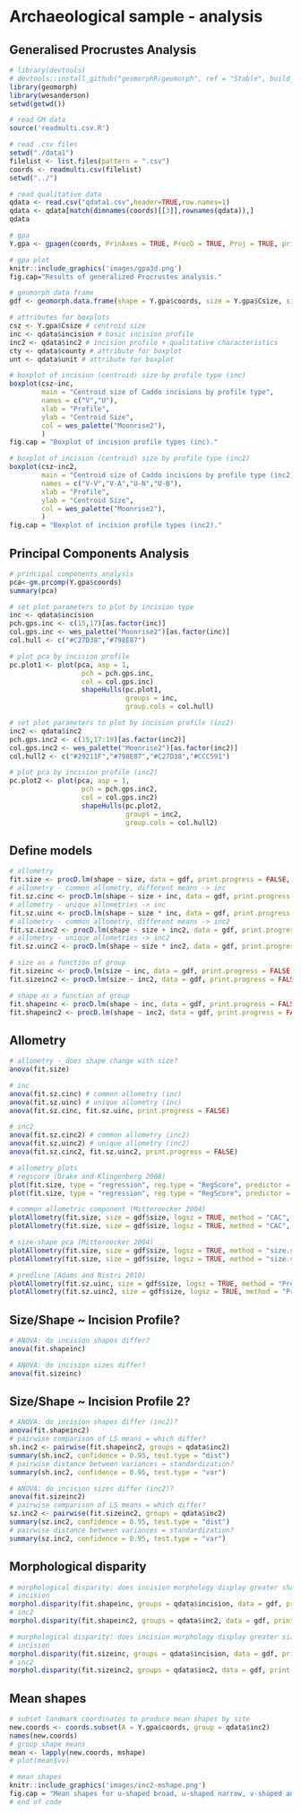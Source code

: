 # Archaeological sample - analysis

## Generalised Procrustes Analysis

```r
# library(devtools)
# devtools::install_github("geomorphR/geomorph", ref = "Stable", build_vignettes = TRUE)
library(geomorph)
library(wesanderson)
setwd(getwd())

# read GM data
source('readmulti.csv.R')

# read .csv files
setwd("./data1")
filelist <- list.files(pattern = ".csv")
coords <- readmulti.csv(filelist)
setwd("../")

# read qualitative data
qdata <- read.csv("qdata1.csv",header=TRUE,row.names=1)
qdata <- qdata[match(dimnames(coords)[[3]],rownames(qdata)),]
qdata

# gpa
Y.gpa <- gpagen(coords, PrinAxes = TRUE, ProcD = TRUE, Proj = TRUE, print.progress = FALSE)

# gpa plot
knitr::include_graphics('images/gpa3d.png')
fig.cap="Results of generalized Procrustes analysis."

# geomorph data frame
gdf <- geomorph.data.frame(shape = Y.gpa$coords, size = Y.gpa$Csize, site = qdata$site, unit = qdata$unit, county = qdata$county, inc = qdata$incision, inc2 = qdata$inc2) 

# attributes for boxplots
csz <- Y.gpa$Csize # centroid size
inc <- qdata$incision # basic incision profile
inc2 <- qdata$inc2 # incision profile + qualitative characteristics
cty <- qdata$county # attribute for boxplot
unt <- qdata$unit # attribute for boxplot

# boxplot of incision (centroid) size by profile type (inc)
boxplot(csz~inc,
        main = "Centroid size of Caddo incisions by profile type",
        names = c("V","U"),
        xlab = "Profile",
        ylab = "Centroid Size",
        col = wes_palette("Moonrise2"),
        )
fig.cap = "Boxplot of incision profile types (inc)."

# boxplot of incision (centroid) size by profile type (inc2)
boxplot(csz~inc2,
        main = "Centroid size of Caddo incisions by profile type (inc2)",
        names = c("V-V","V-A","U-N","U-B"),
        xlab = "Profile",
        ylab = "Centroid Size",
        col = wes_palette("Moonrise2"),
        )
fig.cap = "Boxplot of incision profile types (inc2)."
```

## Principal Components Analysis

```r
# principal components analysis
pca<-gm.prcomp(Y.gpa$coords)
summary(pca)

# set plot parameters to plot by incision type
inc <- qdata$incision
pch.gps.inc <- c(15,17)[as.factor(inc)]
col.gps.inc <- wes_palette("Moonrise2")[as.factor(inc)]
col.hull <- c("#C27D38","#798E87")

# plot pca by incision profile
pc.plot1 <- plot(pca, asp = 1,
                  pch = pch.gps.inc,
                  col = col.gps.inc)
                  shapeHulls(pc.plot1, 
                             groups = inc,
                             group.cols = col.hull)

# set plot parameters to plot by incision profile (inc2)
inc2 <- qdata$inc2
pch.gps.inc2 <- c(15,17:19)[as.factor(inc2)]
col.gps.inc2 <- wes_palette("Moonrise2")[as.factor(inc2)]
col.hull2 <- c("#29211F","#798E87","#C27D38","#CCC591")

# plot pca by incision profile (inc2)
pc.plot2 <- plot(pca, asp = 1,
                  pch = pch.gps.inc2,
                  col = col.gps.inc2)
                  shapeHulls(pc.plot2, 
                             groups = inc2,
                             group.cols = col.hull2)
```

## Define models

```r
# allometry
fit.size <- procD.lm(shape ~ size, data = gdf, print.progress = FALSE, iter = 9999)
# allometry - common allometry, different means -> inc
fit.sz.cinc <- procD.lm(shape ~ size + inc, data = gdf, print.progress = FALSE, iter = 9999)
# allometry - unique allometries -> inc
fit.sz.uinc <- procD.lm(shape ~ size * inc, data = gdf, print.progress = FALSE, iter = 9999)
# allometry - common allometry, different means -> inc2
fit.sz.cinc2 <- procD.lm(shape ~ size + inc2, data = gdf, print.progress = FALSE, iter = 9999)
# allometry - unique allometries -> inc2
fit.sz.uinc2 <- procD.lm(shape ~ size * inc2, data = gdf, print.progress = FALSE, iter = 9999)

# size as a function of group
fit.sizeinc <- procD.lm(size ~ inc, data = gdf, print.progress = FALSE, iter = 9999)
fit.sizeinc2 <- procD.lm(size ~ inc2, data = gdf, print.progress = FALSE, iter = 9999)

# shape as a function of group
fit.shapeinc <- procD.lm(shape ~ inc, data = gdf, print.progress = FALSE, iter = 9999)
fit.shapeinc2 <- procD.lm(shape ~ inc2, data = gdf, print.progress = FALSE, iter = 9999)
```

## Allometry

```r
# allometry - does shape change with size?
anova(fit.size)

# inc
anova(fit.sz.cinc) # common allometry (inc)
anova(fit.sz.uinc) # unique allometry (inc)
anova(fit.sz.cinc, fit.sz.uinc, print.progress = FALSE)

# inc2
anova(fit.sz.cinc2) # common allometry (inc2)
anova(fit.sz.uinc2) # unique allometry (inc2)
anova(fit.sz.cinc2, fit.sz.uinc2, print.progress = FALSE)

# allometry plots
# regscore (Drake and Klingenberg 2008)
plot(fit.size, type = "regression", reg.type = "RegScore", predictor = log(gdf$size), pch = pch.gps.inc, col = col.gps.inc)
plot(fit.size, type = "regression", reg.type = "RegScore", predictor = log(gdf$size), pch = pch.gps.inc2, col = col.gps.inc2)

# common allometric component (Mitteroecker 2004)
plotAllometry(fit.size, size = gdf$size, logsz = TRUE, method = "CAC", pch = pch.gps.inc, col = col.gps.inc)
plotAllometry(fit.size, size = gdf$size, logsz = TRUE, method = "CAC", pch = pch.gps.inc2, col = col.gps.inc2)

# size-shape pca (Mitteroecker 2004)
plotAllometry(fit.size, size = gdf$size, logsz = TRUE, method = "size.shape", pch = pch.gps.inc, col = col.gps.inc)
plotAllometry(fit.size, size = gdf$size, logsz = TRUE, method = "size.shape", pch = pch.gps.inc2, col = col.gps.inc2)

# predline (Adams and Nistri 2010)
plotAllometry(fit.sz.uinc, size = gdf$size, logsz = TRUE, method = "PredLine", pch = pch.gps.inc, col = col.gps.inc)
plotAllometry(fit.sz.uinc2, size = gdf$size, logsz = TRUE, method = "PredLine", pch = pch.gps.inc2, col = col.gps.inc2)
```

## Size/Shape ~ Incision Profile?

```r
# ANOVA: do incision shapes differ?
anova(fit.shapeinc)

# ANOVA: do incision sizes differ?
anova(fit.sizeinc)
```

## Size/Shape ~ Incision Profile 2?

```r
# ANOVA: do incision shapes differ (inc2)?
anova(fit.shapeinc2)
# pairwise comparison of LS means = which differ?
sh.inc2 <- pairwise(fit.shapeinc2, groups = qdata$inc2)
summary(sh.inc2, confidence = 0.95, test.type = "dist")
# pairwise distance between variances = standardization?
summary(sh.inc2, confidence = 0.95, test.type = "var")

# ANOVA: do incision sizes differ (inc2)?
anova(fit.sizeinc2)
# pairwise comparison of LS means = which differ?
sz.inc2 <- pairwise(fit.sizeinc2, groups = qdata$inc2)
summary(sz.inc2, confidence = 0.95, test.type = "dist")
# pairwise distance between variances = standardization?
summary(sz.inc2, confidence = 0.95, test.type = "var")
```

## Morphological disparity

```r
# morphological disparity: does incision morphology display greater shape variation among individuals relative to incision profile (inc or inc2)?
# incision
morphol.disparity(fit.shapeinc, groups = qdata$incision, data = gdf, print.progress = FALSE, iter = 9999)
# inc2
morphol.disparity(fit.shapeinc2, groups = qdata$inc2, data = gdf, print.progress = FALSE, iter = 9999)

# morphological disparity: does incision morphology display greater size variation among individuals relative to incision profile (inc or inc2)?
# incision
morphol.disparity(fit.sizeinc, groups = qdata$incision, data = gdf, print.progress = FALSE, iter = 9999)
# inc2
morphol.disparity(fit.sizeinc2, groups = qdata$inc2, data = gdf, print.progress = FALSE, iter = 9999)
```

## Mean shapes

```r
# subset landmark coordinates to produce mean shapes by site
new.coords <- coords.subset(A = Y.gpa$coords, group = qdata$inc2)
names(new.coords)
# group shape means
mean <- lapply(new.coords, mshape)
# plot(mean$vv)

# mean shapes
knitr::include_graphics('images/inc2-mshape.png')
fig.cap = "Mean shapes for u-shaped broad, u-shaped narrow, v-shaped angled, and v-shaped vertical Caddo incision profiles (inc2)."
# end of code
```

